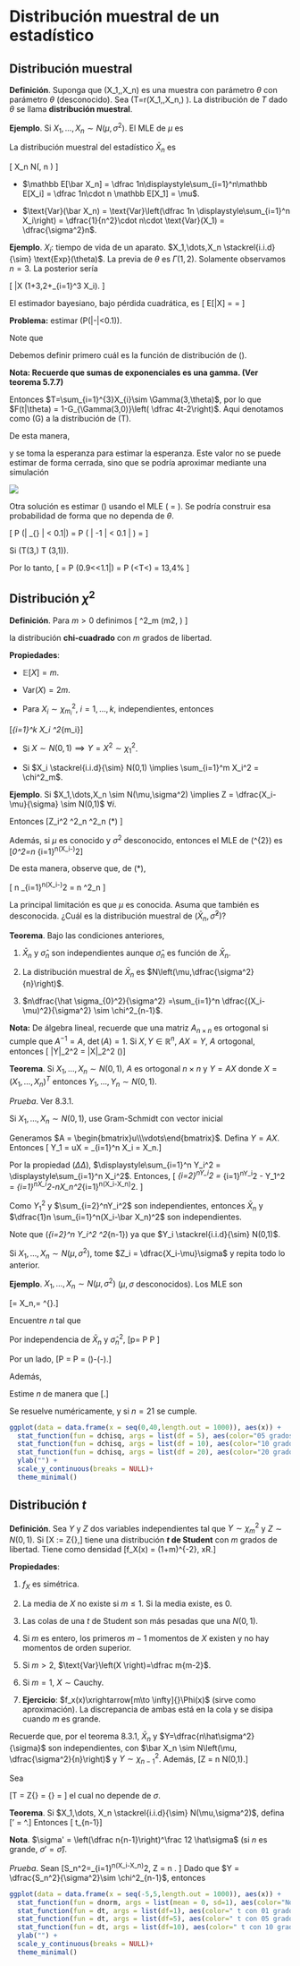 # Distribución muestral de un estadístico

## Distribución muestral

**Definición**. Suponga que \(X_1,\dots,X_n\) es una muestra con parámetro
$\theta$ con parámetro $\theta$ (desconocido). Sea \(T=r(X_1,\dots,X_n,\theta) \). La
distribución de $T$ dado $\theta$ se llama **distribución muestral**.

**Ejemplo**. Si $X_1,\dots,X_n \sim N(\mu,\sigma^2)$. El MLE de $\mu$ es

\begin{equation*}
\bar X_n =\dfrac 1n \sum_{i=1}^n X_i.
\end{equation*}

La distribución muestral del estadístico $\bar X_n$ es

\[
\bar X_n \sim N\left(\mu, \dfrac{\sigma^2}n \right)
\]

- $\mathbb E[\bar X_n] = \dfrac 1n\displaystyle\sum_{i=1}^n\mathbb E[X_i] = \dfrac
  1n\cdot n \mathbb E[X_1] = \mu$.

- $\text{Var}(\bar X_n) = \text{Var}\left(\dfrac 1n \displaystyle\sum_{i=1}^n
  X_i\right) = \dfrac{1}{n^2}\cdot n\cdot \text{Var}(X_1) = \dfrac{\sigma^2}n$.

**Ejemplo**. $X_i:$ tiempo de vida de un aparato. $X_1,\dots,X_n
\stackrel{i.i.d}{\sim} \text{Exp}(\theta)$. La previa de $\theta$ es $\Gamma(1,2)$. Solamente
observamos $n=3$. La posterior sería 

\[
\theta|X \sim \Gamma(1+3,2+\sum_{i=1}^3 X_i). 
\]

El estimador bayesiano, bajo pérdida cuadrática, es
\[
\mathbb E[\theta|X] = \dfrac 4{2+\sum X_i} = \hat\theta
\]

**Problema:** estimar \(\mathbb P(|\hat\theta-\theta|<0.1)\).

Note que

\begin{align*}
\mathbb P(|\hat\theta-\theta|<0.1)
&= \mathbb E [1_{|\hat\theta-\theta|<0.1|\theta)}] \\
&= \mathbb E[\mathbb E [1_{|\hat\theta-\theta|<0.1|\theta)}\vert \theta]] \\
&= \mathbb E[\mathbb P(|\hat\theta-\theta|<0.1|\theta)]
\end{align*}

Debemos definir primero cuál es la función de distribución de \(\hat{\theta}\).

\begin{align*}
F_{\hat{\theta}}(t|\theta) = \mathbb P(\hat\theta\leq t|\theta)&= \mathbb
P\left( \dfrac 4{2+T}\leq t\bigg|\theta\right) \\ & = \mathbb P\left( 2+T \geq
\dfrac 4t\bigg|\theta\right)\\ & = \mathbb P\left( T \geq \dfrac
4t-2\bigg|\theta\right)
\end{align*}

**Nota: Recuerde que sumas de exponenciales es una gamma. (Ver teorema 5.7.7)**

Entonces $T=\sum_{i=1}^{3}X_{i}\sim \Gamma(3,\theta)$, por lo que $F(t|\theta) =
1-G_{\Gamma(3,0)}\left( \dfrac 4t-2\right)$. Aqui denotamos como \(G\) a la
distribución de \(T\).

De esta manera,

\begin{align*}
\mathbb P[|\hat\theta-\theta|<0.1|\theta]  
& = \mathbb P [-0.1+\theta < \hat\theta < 0.1 +\theta|\theta]\\
& = G_{\Gamma(3,\theta)}\left(\dfrac 4{-0.1+\theta} - 2\right)-G_{\Gamma(3,\theta)}\left(\dfrac 4{0.1+\theta} - 2\right)
\end{align*}

y se toma la esperanza para estimar la esperanza. Este valor no se puede estimar
de forma cerrada, sino que se podría aproximar mediante una simulación

![](./images/gamma_mle_vs_posterior.png)

Otra solución es estimar \(\theta\) usando el MLE \(\hat{\theta} = \frac{3}{T}\). Se
podría construir esa probabilidad de forma que no dependa de $\theta$.

\[
\mathbb P \left(\bigg| \underbrace{\dfrac{\hat\theta_{MLE}}\theta-1}_{\text{Cambio
relativo}} \bigg| < 0.1\bigg|\theta \right) = \mathbb P \left( \bigg| \dfrac{3}{\theta
T}-1 \bigg| < 0.1 \bigg| \theta \right) = \Delta \]

Si \(T\sim\Gamma(3,\theta) \implies \theta T \sim \Gamma(3,1)\).

Por lo tanto,
\[
\Delta = \mathbb P \left(0.9<\dfrac 3{\theta T}<1.1\bigg|\theta\right) = \mathbb P \left(\dfrac 3{1.1}<\theta T<\dfrac 3{0.9}\right) = 13,4\%
\]

## Distribución $\chi^2$

**Definición**. Para $m>0$ definimos
\[
\chi^2_m \sim \Gamma\left(\dfrac m2, \dfrac 12 \right)
\]

la distribución **chi-cuadrado** con $m$ grados de libertad.

**Propiedades**:

- $\mathbb E[X] = m$.

- $\text{Var} (X) = 2m$.

- Para $X_i \sim \chi^2_{m_i}$, $i = 1,\dots, k$, independientes, entonces

\[\sum_{i=1}^k X_i \sim \chi^2_{\sum m_i}\]

- Si $X\sim N(0,1) \implies Y = X^2\sim \chi^2_1$.

- Si $X_i \stackrel{i.i.d}{\sim} N(0,1) \implies \sum_{i=1}^m X_i^2 = \chi^2_m$.

**Ejemplo**. Si $X_1,\dots,X_n \sim N(\mu,\sigma^2) \implies Z = \dfrac{X_i-\mu}{\sigma} \sim N(0,1)$ $\forall i$.

Entonces
\[\sum Z_i^2 \sim \chi^2_n \implies \sum \dfrac{(X_i-\mu)^2}{\sigma^2}\sim \chi^2_n \quad (\*) \]

Además, si $\mu$ es conocido y $\sigma^2$ desconocido, entonces el MLE de \(\sigma ^{2}\) es
\[\hat\sigma_0^2=\dfrac{1}n \sum_{i=1}^n(X_i-\mu)^2\]

De esta manera, observe que, de $(*)$,


\[\dfrac{n}{\sigma^2} \dfrac{1}n \sum_{i=1}^n(X_i-\mu)^2 = n\dfrac{\hat \sigma_{0}^2}{\sigma^2} \sim \chi^2_n \]

La principal limitación es que $\mu$ es conocida. Asuma que también es
desconocida. ¿Cuál es la distribución muestral de $(\bar X_n,\hat\sigma^2)$?

**Teorema**. Bajo las condiciones anteriores,

1. $\bar X_n$ y $\hat \sigma_n$ son independientes aunque $\hat \sigma_n$ es función de
   $\bar X_n$.

2. La distribución muestral de $\bar X_n$ es $N\left(\mu,\dfrac{\sigma^2}{n}\right)$.

3. $n\dfrac{\hat \sigma_{0}^2}{\sigma^2} =\sum_{i=1}^n \dfrac{(X_i-\mu)^2}{\sigma^2} \sim \chi^2_{n-1}$.

**Nota:** De álgebra lineal, recuerde que una matriz $A_{n\times n}$ es ortogonal si
cumple que $A^{-1} = A$, $\det(A) = 1$. Si $X, Y\in \mathbb R ^{n}$, $AX =Y$, $A$
ortogonal, entonces \[ \|Y\|_2^2 = \|X\|_2^2 \quad (\Delta\Delta)\]

**Teorema**. Si $X_1,\dots,X_n \sim N(0,1)$, $A$ es ortogonal $n\times n$ y $Y=AX$ donde
$X = (X_1,\dots,X_n)^T$ entonces $Y_1,\dots,Y_n \sim N(0,1)$.

_Prueba_. Ver 8.3.1.

Si $X_1,\dots,X_n \sim N(0,1)$, use Gram-Schmidt con vector inicial

\begin{equation*}
u = \left[ \frac{1}{\sqrt{n}}, \cdots, \frac{1}{\sqrt{n}}\right]
\end{equation*}

Generamos $A = \begin{bmatrix}u\\\vdots\end{bmatrix}$. Defina $Y
=AX$. Entonces \[ Y_1 = uX = \dfrac 1{\sqrt{n}}\sum_{i=1}^n X_i = \sqrt{n} \bar
X_n.\]

Por la propiedad $(\Delta \Delta)$, $\displaystyle\sum_{i=1}^n Y_i^2 = \displaystyle\sum_{i=1}^n X_i^2$. Entonces,
\[ \sum_{i=2}^nY_i^2 = \sum_{i=1}^nY_i^2 - Y_1^2 = \sum_{i=1}^nX_i^2-n\bar X_n^2\sum_{i=1}^n(X_i-\bar X_n)^2. \]

Como $Y_1^2$ y $\sum_{i=2}^nY_i^2$ son independientes, entonces $\bar X_n$ y $\dfrac{1}n \sum_{i=1}^n(X_i-\bar X_n)^2$ son independientes.

Note que \(\sum_{i=2}^n Y_i^2 \sim \chi^2_{n-1}\) ya que $Y_i \stackrel{i.i.d}{\sim} N(0,1)$.

Si $X_1,\dots,X_n \sim N(\mu, \sigma^2)$, tome $Z_i = \dfrac{X_i-\mu}\sigma$ y repita todo lo anterior.

**Ejemplo**. $X_1,\dots,X_n\sim N(\mu,\sigma^2)$ ($\mu,\sigma$ desconocidos). Los MLE son

\[\hat \mu = \bar X_n,\quad \hat\sigma = \bigg[\dfrac{1}{n}\sum_{i=1}^n(X_i-\bar X_n)^2 \bigg]^{\frac 12}.\]

Encuentre $n$ tal que

\begin{equation*}
p = \mathbb P \bigg[|\hat\mu-\mu|<\dfrac {\sigma}{5}, |\hat\sigma-\sigma|<\dfrac \sigma 5\bigg] \geq \dfrac 12.
\end{equation*}

Por independencia de $\bar X_n$ y $\hat\sigma^2_n$,
\[p= \mathbb P \bigg[|\hat\mu-\mu|<\dfrac \sigma5\bigg] \mathbb P \bigg[|\hat\sigma-\sigma|<\dfrac \sigma5\bigg]\]

Por un lado,
\[\mathbb P \bigg[|\hat\mu-\mu|<\dfrac \sigma5\bigg] = \mathbb P \bigg[-\dfrac{\sqrt n}5\leq \underbrace{\dfrac{\sqrt{n}(\hat\mu-\mu)}\sigma}_{N(0,1)} <\dfrac {\sqrt n}{5}\bigg] = \Phi\left(\dfrac{\sqrt n}{5}\right)-\Phi\left(-\dfrac{\sqrt n}{5}\right).\]

Además,

\begin{align*}
\mathbb P \bigg[|\hat\sigma-\sigma|<\dfrac \sigma5\bigg]
=&\mathbb P \bigg[-\dfrac \sigma 5 < \hat\sigma-\sigma<\dfrac \sigma5\bigg] \\
=&\mathbb P \bigg[-\dfrac{\sigma}{5} +\sigma < \hat\sigma<\dfrac \sigma5 +\sigma\bigg] \\
=&\mathbb P \bigg[-\dfrac 45 \sigma < \hat\sigma<\dfrac 65\sigma\bigg] \\
=&\mathbb P \bigg[-\dfrac 45 < \dfrac{\hat\sigma}{\sigma}<\dfrac 65\bigg] \\
=&\mathbb P \bigg[\left(-\dfrac 45\right)^2 < \dfrac{\hat{\sigma}^2}{\sigma^2}<\left(\dfrac 65\right)^2\bigg] \\
=&\mathbb P \bigg[0.64n < \dfrac{\hat{n\sigma}^2}{\sigma^2} <1.44n\bigg] \\
=& F_{\chi^2_{n-1}}(1.44n)-F_{\chi^2_{n-1}}(0.64n).
\end{align*}

Estime $n$ de manera que
\[\bigg[1-2\Phi\left(-\dfrac{\sqrt n}{5}\right)\bigg][F_{\chi^2_{n-1}}(1.44n)-F_{\chi^2_{n-1}}(0.64n)] \geq \dfrac 12.\]

Se resuelve numéricamente, y si $n=21$ se cumple.

```r
ggplot(data = data.frame(x = seq(0,40,length.out = 1000)), aes(x)) +
  stat_function(fun = dchisq, args = list(df = 5), aes(color="05 grados de libertad")) +
  stat_function(fun = dchisq, args = list(df = 10), aes(color="10 grados de libertad")) +
  stat_function(fun = dchisq, args = list(df = 20), aes(color="20 grados de libertad")) +
  ylab("") +
  scale_y_continuous(breaks = NULL)+
  theme_minimal()

```

## Distribución $t$

**Definición**. Sea $Y$ y $Z$ dos variables independientes tal que $Y\sim \chi^2_m$ y $Z\sim N(0,1)$. Si
\[X := \dfrac Z{\sqrt{\dfrac Ym}},\]
tiene una distribución **$t$ de Student** con $m$ grados de libertad. Tiene como densidad
\[f_X(x) = \dfrac{\Gamma\left(\dfrac{m+1}2\right)}{\sqrt{m\pi}\Gamma\left(\dfrac m2 \right)}\left(1+\dfrac{x^2}m\right)^{-\frac{m+1}2}, \quad x\in \mathbb R.\]

**Propiedades**:

1. $f_X$ es simétrica.

2. La media de $X$ no existe si $m\leq 1$. Si la media existe, es 0.

3. Las colas de una $t$ de Student son más pesadas que una $N(0,1)$.

4. Si $m$ es entero, los primeros $m-1$ momentos de $X$ existen y no hay momentos de orden superior.

5. Si $m>2$, $\text{Var}\left(X \right)=\dfrac m{m-2}$.

6. Si $m=1$, $X\sim \text{Cauchy}$.

7. **Ejercicio**: $f_x(x)\xrightarrow[m\to \infty]{}\Phi(x)$ (sirve como aproximación). La discrepancia de ambas está en la cola y se disipa cuando $m$ es grande.

Recuerde que, por el teorema 8.3.1, $\bar X_n$ y $Y=\dfrac{n\hat\sigma^2}{\sigma}$ son independientes, con $\bar X_n \sim N\left(\mu, \dfrac{\sigma^2}{n}\right)$ y $Y\sim \chi^2_{n-1}$. Además,
\[Z = \sqrt n\dfrac{\bar X_n-\mu}{\sigma} \sim N(0,1).\]

Sea

\[T = \dfrac Z{\sqrt{\dfrac Y{n-1}}} = \dfrac{\sqrt n \dfrac{\bar X_n-\mu}{\sigma}} {\sqrt{\dfrac{\dfrac{n\hat\sigma^2}{\sigma^2}}{n-1}}} = \dfrac{\bar X_n-\mu}{\sqrt{\dfrac{\hat\sigma}{n-1}}}\]
el cual no depende de $\sigma$.

**Teorema**. Si $X_1,\dots, X_n \stackrel{i.i.d}{\sim} N(\mu,\sigma^2)$, defina
\[\sigma' = \bigg[\dfrac 1{n-1}\sum_{i=1}^n(X_i-\bar X_n)^2\bigg]^\frac 12.\]
Entonces
\[\dfrac{\sqrt{n}(\bar X_n-\mu)}{\sigma'} \sim t_{n-1}\]

**Nota**. $\sigma' = \left(\dfrac n{n-1}\right)^\frac 12 \hat\sigma$ (si $n$ es grande, $\sigma' = \hat\sigma$).

_Prueba_. Sean
\[S_n^2=\sum_{i=1}^n(X_i-\bar X_n)^2, \quad Z = \sqrt n \dfrac{\bar X_n-\mu}{\sigma}. \]
Dado que $Y = \dfrac{S_n^2}{\sigma^2}\sim \chi^2_{n-1}$, entonces

\begin{align*}
U = \dfrac{Z}{\sqrt{\dfrac Y{n-1}}} & = \dfrac{\dfrac{\sqrt n}\sigma (\bar X_n-\mu)}{\sqrt{\dfrac{S_n^2}{\sigma^2(n-1)}}} \\ & = \dfrac{\sqrt n (\bar X_n-\mu)}{\sqrt{\dfrac{S_n^2}{n-1}}}\\& = \dfrac{\sqrt n (\bar X_n-\mu)}{\sigma'} \sim t_{n-1}.
\end{align*}

```r
ggplot(data = data.frame(x = seq(-5,5,length.out = 1000)), aes(x)) +
  stat_function(fun = dnorm, args = list(mean = 0, sd=1), aes(color="Normal(0,1)")) +
  stat_function(fun = dt, args = list(df=1), aes(color=" t con 01 grados de libertad")) +
  stat_function(fun = dt, args = list(df=5), aes(color=" t con 05 grados de libertad")) +
  stat_function(fun = dt, args = list(df=10), aes(color=" t con 10 grados de libertad")) +
  ylab("") +
  scale_y_continuous(breaks = NULL)+
  theme_minimal()

```
